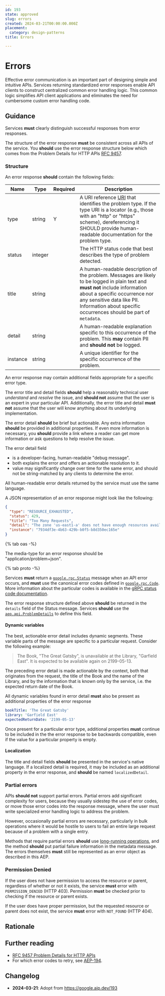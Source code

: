 ```yaml
---
id: 193
state: approved
slug: errors
created: 2024-03-21T00:00:00.000Z
placement:
  category: design-patterns
title: Errors

--- 
```


# Errors

Effective error communication is an important part of designing simple and
intuitive APIs. Services returning standardized error responses enable API
clients to construct centralized common error handling logic. This common logic
simplifies API client applications and eliminates the need for cumbersome
custom error handling code.

## Guidance

Services **must** clearly distinguish successful responses from error
responses.

The structure of the error response **must** be consistent across all APIs of
the service. You **should** use the error response structure below which comes
from the Problem Details for HTTP APIs [RFC 9457].

### Structure

An error response **should** contain the following fields:

| Name     | Type    | Required | Description                                                                                                                                                                                                                                                        |
| -------- | ------- | -------- | ------------------------------------------------------------------------------------------------------------------------------------------------------------------------------------------------------------------------------------------------------------------ |
| type     | string  | Y        | A URI reference [URI] that identifies the problem type. If the type URI is a locator (e.g., those with an "http" or "https" scheme), dereferencing it SHOULD provide human-readable documentation for the problem type.                                            |
| status   | integer |          | The HTTP status code that best describes the type of problem detected.                                                                                                                                                                                             |
| title    | string  |          | A human-readable description of the problem. Messages are likely to be logged in plain text and **must not** include information about a specific occurrence nor any sensitive data like PII. Information about specific occurrences should be part of `metadata`. |
| detail   | string  |          | A human-readable explanation specific to this occurrence of the problem. This **may** contain PII and **should not** be logged.                                                                                                                                    |
| instance | string  |          | A unique identifier for the specific occurrence of the problem.                                                                                                                                                                                                    |

An error response may contain additional fields appropriate for a specific
error type.

The error title and detail fields **should** help a reasonably technical user
_understand_ and _resolve_ the issue, and **should not** assume that the user
is an expert in your particular API. Additionally, the error title and detail
**must not** assume that the user will know anything about its underlying
implementation.

The error detail **should** be brief but actionable. Any extra information
**should** be provided in additional properties. If even more information is
necessary, you **should** provide a link where a reader can get more
information or ask questions to help resolve the issue.

The error detail field

- is a developer-facing, human-readable "debug message".
- both explains the error and offers an actionable resolution to it.
- value may significantly change over time for the same error, and should not
  be string-matched by any clients to determine the error.

All human-readable error details returned by the service must use the same
language.

A JSON representation of an error response might look like the following:

<a name="sample"></a>

```json
{
  "type": "RESOURCE_EXHAUSTED",
  "status": 429,
  "title": "Too Many Requests",
  "detail": "The zone 'us-east1-a' does not have enough resources available to fulfill the request. Try a different zone, or try again later.",
  "instance": "7934df3e-4b63-429b-b0f5-b8d350ec165e"
}
```

{% tab oas -%}

The media-type for an error response should be "application/problem+json".

{% tab proto -%}

Services **must** return a [`google.rpc.Status`][Status] message when an API
error occurs, and **must** use the canonical error codes defined in
[`google.rpc.Code`][Code]. More information about the particular codes is
available in the [gRPC status code documentation][].

The error response structure defined above **should** be returned in the
`details` field of the Status message. Services **should** use the
[`aep.api.ProblemDetails`](https://buf.build/aep/api/docs/main:aep.api#aep.api.ProblemDetails)
to define this field.

  </TabItem>
<Tabs>

#### Dynamic variables

The best, actionable error detail includes dynamic segments. These variable
parts of the message are specific to a particular request. Consider the
following example:

> The Book, "The Great Gatsby", is unavailable at the Library, "Garfield East".
> It is expected to be available again on 2199-05-13.

The preceding error detail is made actionable by the context, both that
originates from the request, the title of the Book and the name of the Library,
and by the information that is known only by the service, i.e. the expected
return date of the Book.

All dynamic variables found in error detail **must** also be present as
additional properties of the error response

```yaml
bookTitle: 'The Great Gatsby'
library: 'Garfield East'
expectedReturnDate: '2199-05-13'
```

Once present for a particular error type, additional properties **must**
continue to be included in the the error response to be backwards compatible,
even if the value for a particular property is empty.

#### Localization

The title and detail fields **should** be presented in the service's native
language. If a localized detail is required, it may be included as an
additional property in the error response, and **should** be named
`localizedDetail`.

### Partial errors

APIs **should not** support partial errors. Partial errors add significant
complexity for users, because they usually sidestep the use of error codes, or
move those error codes into the response message, where the user must write
specialized error handling logic to address the problem.

However, occasionally partial errors are necessary, particularly in bulk
operations where it would be hostile to users to fail an entire large request
because of a problem with a single entry.

Methods that require partial errors **should** use [long-running operations][],
and the method **should** put partial failure information in the metadata
message. The errors themselves **must** still be represented as an error object
as described in this AEP.

### Permission Denied

If the user does not have permission to access the resource or parent,
regardless of whether or not it exists, the service **must** error with
`PERMISSION_DENIED` (HTTP 403). Permission **must** be checked prior to
checking if the resource or parent exists.

If the user does have proper permission, but the requested resource or parent
does not exist, the service **must** error with `NOT_FOUND` (HTTP 404).

## Rationale

## Further reading

- [RFC 9457 Problem Details for HTTP APIs][RFC 9457]
- For which error codes to retry, see [AEP-194](https://aep.dev/194).

## Changelog

- **2024-03-21**: Adopt from https://google.aip.dev/193

<!-- prettier-ignore-start -->
[RFC 9457]: https://datatracker.ietf.org/doc/html/rfc9457
[grpc status code documentation]: https://github.com/grpc/grpc/blob/master/doc/statuscodes.md
[Code]: https://github.com/googleapis/googleapis/blob/master/google/rpc/code.proto
[Status]: https://github.com/googleapis/googleapis/blob/master/google/rpc/status.proto
[long-running operations]: ./0151.md
[URI]: https://datatracker.ietf.org/doc/html/rfc3986
<!-- prettier-ignore-end -->
